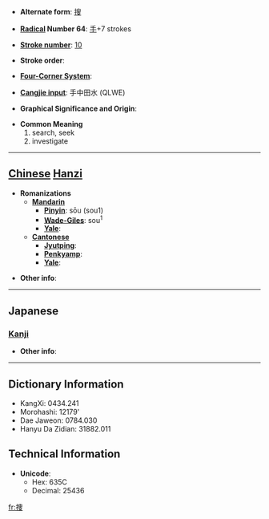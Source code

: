 * '''Alternate form''': [[搜]]

* '''[[Wiktionary:Chinese radical index| Radical]] Number 64''': [[Wiktionary:Chinese radical index 手|手]]+7 strokes

* '''[[Wiktionary:Chinese total strokes index|Stroke number]]''': [[Wiktionary:Chinese total strokes index 10|10]]

* '''Stroke order''': 

* '''[[Wiktionary:Chinese four corner index|Four-Corner System]]''': 

* '''[[Wiktionary:Chinese Cangjie index|Cangjie input]]''': 手中田水 (QLWE)

* '''Graphical Significance and Origin''': 

* '''Common Meaning'''
*#search, seek
*# investigate


----

== [[Chinese]] [[Hanzi]] ==

* '''Romanizations'''
** '''[[Mandarin]]'''
*** '''[[Pinyin]]''': sōu (sou1)
*** '''[[Wade-Giles]]''': sou<sup>1</sup>
*** '''[[Yale]]''': 
** '''[[Cantonese]]'''
*** '''[[Jyutping]]''':
*** '''[[Penkyamp]]''': 
*** '''[[Yale]]''': 

* '''Other info''': 

----

==Japanese==
===[[Kanji]]===
{{kanji|on readings=[[そう]] (sō)
|kun readings=[[さがす]] (sagasu)
}}

* '''Other info''':  

----

== Dictionary Information ==

* KangXi: 0434.241
* Morohashi: 12179'
* Dae Jaweon: 0784.030
* Hanyu Da Zidian: 31882.011

== Technical Information ==

* '''Unicode''':
** Hex: 635C
** Decimal: 25436

[[fr:捜]]